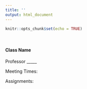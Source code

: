 ```yaml
---
title: ''
output: html_document
---
```


```r
knitr::opts_chunk$set(echo = TRUE)
```
<br>

#### Class Name

Professor _____

Meeting Times:

Assignments:


